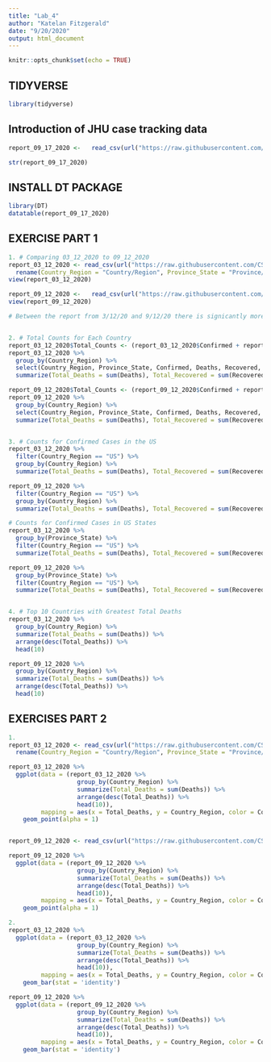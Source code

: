 ```yaml
---
title: "Lab_4"
author: "Katelan Fitzgerald"
date: "9/20/2020"
output: html_document
---
```


```r
knitr::opts_chunk$set(echo = TRUE)
```

## TIDYVERSE

```r
library(tidyverse)
```

## Introduction of JHU case tracking data
``` r

report_09_17_2020 <-   read_csv(url("https://raw.githubusercontent.com/CSSEGISandData/COVID-19/master/csse_covid_19_data/csse_covid_19_daily_reports/09-17-2020.csv"))

str(report_09_17_2020)
```

## INSTALL DT PACKAGE

```r
library(DT)
datatable(report_09_17_2020)
```

## EXERCISE PART 1

``` r
1. # Comparing 03_12_2020 to 09_12_2020
report_03_12_2020 <- read_csv(url("https://raw.githubusercontent.com/CSSEGISandData/COVID-19/master/csse_covid_19_data/csse_covid_19_daily_reports/03-12-2020.csv")) %>% 
  rename(Country_Region = "Country/Region", Province_State = "Province/State")
view(report_03_12_2020)

report_09_12_2020 <-   read_csv(url("https://raw.githubusercontent.com/CSSEGISandData/COVID-19/master/csse_covid_19_data/csse_covid_19_daily_reports/09-12-2020.csv"))
view(report_09_12_2020)

# Between the report from 3/12/20 and 9/12/20 there is signicantly more data represented and many more states and providences which have data recorded, from 218 entries to 3,954. The latest report also has columns which measures of active cases as well as specific cities and their infection rates. 


2. # Total Counts for Each Country
report_03_12_2020$Total_Counts <- (report_03_12_2020$Confirmed + report_03_12_2020$Deaths + report_03_12_2020$Recovered)
report_03_12_2020 %>% 
  group_by(Country_Region) %>% 
  select(Country_Region, Province_State, Confirmed, Deaths, Recovered, Total_Counts) %>% 
  summarize(Total_Deaths = sum(Deaths), Total_Recovered = sum(Recovered), Total_Confirmed = sum(Confirmed), Total_Counts = sum(Total_Counts))

report_09_12_2020$Total_Counts <- (report_09_12_2020$Confirmed + report_09_12_2020$Deaths + report_09_12_2020$Recovered)
report_09_12_2020 %>% 
  group_by(Country_Region) %>% 
  select(Country_Region, Province_State, Confirmed, Deaths, Recovered, Total_Counts) %>% 
  summarize(Total_Deaths = sum(Deaths), Total_Recovered = sum(Recovered), Total_Confirmed = sum(Confirmed), Total_Counts = sum(Total_Counts))


3. # Counts for Confirmed Cases in the US
report_03_12_2020 %>% 
  filter(Country_Region == "US") %>% 
  group_by(Country_Region) %>% 
  summarize(Total_Deaths = sum(Deaths), Total_Recovered = sum(Recovered), Total_Confirmed = sum(Confirmed), Total_Counts = sum(Total_Counts))

report_09_12_2020 %>% 
  filter(Country_Region == "US") %>% 
  group_by(Country_Region) %>% 
  summarize(Total_Deaths = sum(Deaths), Total_Recovered = sum(Recovered), Total_Confirmed = sum(Confirmed), Total_Counts = sum(Total_Counts))

# Counts for Confirmed Cases in US States
report_03_12_2020 %>% 
  group_by(Province_State) %>% 
  filter(Country_Region == "US") %>% 
  summarize(Total_Deaths = sum(Deaths), Total_Recovered = sum(Recovered), Total_Confirmed = sum(Confirmed), Total_Counts = sum(Total_Counts))

report_09_12_2020 %>% 
  group_by(Province_State) %>% 
  filter(Country_Region == "US") %>% 
  summarize(Total_Deaths = sum(Deaths), Total_Recovered = sum(Recovered), Total_Confirmed = sum(Confirmed), Total_Counts = sum(Total_Counts))


4. # Top 10 Countries with Greatest Total Deaths
report_03_12_2020 %>% 
  group_by(Country_Region) %>% 
  summarize(Total_Deaths = sum(Deaths)) %>% 
  arrange(desc(Total_Deaths)) %>% 
  head(10)

report_09_12_2020 %>% 
  group_by(Country_Region) %>% 
  summarize(Total_Deaths = sum(Deaths)) %>% 
  arrange(desc(Total_Deaths)) %>% 
  head(10)
```
## EXERCISES PART 2
``` r
1.
report_03_12_2020 <- read_csv(url("https://raw.githubusercontent.com/CSSEGISandData/COVID-19/master/csse_covid_19_data/csse_covid_19_daily_reports/03-12-2020.csv")) %>% 
  rename(Country_Region = "Country/Region", Province_State = "Province/State")

report_03_12_2020 %>%
  ggplot(data = (report_03_12_2020 %>%
                   group_by(Country_Region) %>% 
                   summarize(Total_Deaths = sum(Deaths)) %>% 
                   arrange(desc(Total_Deaths)) %>% 
                   head(10)), 
         mapping = aes(x = Total_Deaths, y = Country_Region, color = Country_Region)) +
    geom_point(alpha = 1)


report_09_12_2020 <- read_csv(url("https://raw.githubusercontent.com/CSSEGISandData/COVID-19/master/csse_covid_19_data/csse_covid_19_daily_reports/09-12-2020.csv"))

report_09_12_2020 %>%
  ggplot(data = (report_09_12_2020 %>%
                   group_by(Country_Region) %>% 
                   summarize(Total_Deaths = sum(Deaths)) %>% 
                   arrange(desc(Total_Deaths)) %>% 
                   head(10)), 
         mapping = aes(x = Total_Deaths, y = Country_Region, color = Country_Region)) +
    geom_point(alpha = 1)

2.
report_03_12_2020 %>% 
  ggplot(data = (report_03_12_2020 %>%
                   group_by(Country_Region) %>% 
                   summarize(Total_Deaths = sum(Deaths)) %>% 
                   arrange(desc(Total_Deaths)) %>% 
                   head(10)), 
         mapping = aes(x = Total_Deaths, y = Country_Region, color = Country_Region)) +
    geom_bar(stat = 'identity')

report_09_12_2020 %>% 
  ggplot(data = (report_09_12_2020 %>%
                   group_by(Country_Region) %>% 
                   summarize(Total_Deaths = sum(Deaths)) %>% 
                   arrange(desc(Total_Deaths)) %>% 
                   head(10)), 
         mapping = aes(x = Total_Deaths, y = Country_Region, color = Country_Region)) +
    geom_bar(stat = 'identity')
```





